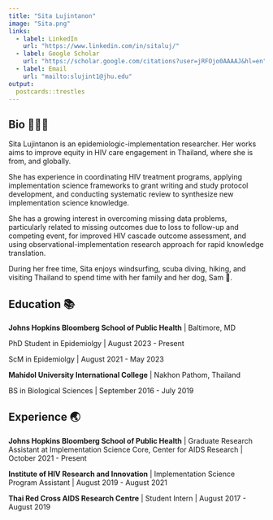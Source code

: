 ```yaml
---
title: "Sita Lujintanon"
image: "Sita.png"
links:
  - label: LinkedIn
    url: "https://www.linkedin.com/in/sitaluj/"
  - label: Google Scholar
    url: "https://scholar.google.com/citations?user=jRFOjo0AAAAJ&hl=en"
  - label: Email
    url: "mailto:slujint1@jhu.edu"
output:
  postcards::trestles
---
```

 
## Bio 🙋🏻‍♀️

Sita Lujintanon is an epidemiologic-implementation researcher. Her works aims to improve equity in HIV care engagement in Thailand, where she is from, and globally.

She has experience in coordinating HIV treatment programs, applying implementation science frameworks to grant writing and study protocol development, and conducting systematic review to synthesize new implementation science knowledge.

She has a growing interest in overcoming missing data problems, particularly related to missing outcomes due to loss to follow-up and competing event, for improved HIV cascade outcome assessment, and using observational-implementation research approach for rapid knowledge translation.

During her free time, Sita enjoys windsurfing, scuba diving, hiking, and visiting Thailand to spend time with her family and her dog, Sam 🐶.

## Education 📚

**Johns Hopkins Bloomberg School of Public Health** | Baltimore, MD

PhD Student in Epidemiolgy | August 2023 - Present

ScM in Epidemiolgy | August 2021 - May 2023

**Mahidol University International College** | Nakhon Pathom, Thailand

BS in Biological Sciences | September 2016 - July 2019

## Experience 🌏

**Johns Hopkins Bloomberg School of Public Health** | Graduate Research Assistant at Implementation Science Core, Center for AIDS Research | October 2021 - Present

**Institute of HIV Research and Innovation** | Implementation Science Program Assistant | August 2019 - August 2021

**Thai Red Cross AIDS Research Centre** | Student Intern | August 2017 - August 2019


